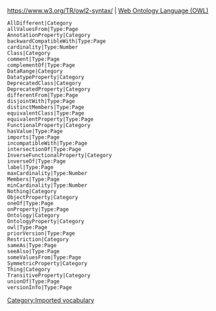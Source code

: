 https://www.w3.org/TR/owl2-syntax/ | [https://www.w3.org/TR/owl2-syntax/ Web Ontology Language (OWL)]
 AllDifferent|Category
 allValuesFrom|Type:Page
 AnnotationProperty|Category
 backwardCompatibleWith|Type:Page
 cardinality|Type:Number
 Class|Category
 comment|Type:Page
 complementOf|Type:Page
 DataRange|Category
 DatatypeProperty|Category
 DeprecatedClass|Category
 DeprecatedProperty|Category
 differentFrom|Type:Page
 disjointWith|Type:Page
 distinctMembers|Type:Page
 equivalentClass|Type:Page
 equivalentProperty|Type:Page
 FunctionalProperty|Category
 hasValue|Type:Page
 imports|Type:Page
 incompatibleWith|Type:Page
 intersectionOf|Type:Page
 InverseFunctionalProperty|Category
 inverseOf|Type:Page
 label|Type:Page
 maxCardinality|Type:Number
 Members|Type:Page
 minCardinality|Type:Number
 Nothing|Category
 ObjectProperty|Category
 oneOf|Type:Page
 onProperty|Type:Page
 Ontology|Category
 OntologyProperty|Category
 owl|Type:Page
 priorVersion|Type:Page
 Restriction|Category
 sameAs|Type:Page
 seeAlso|Type:Page
 someValuesFrom|Type:Page
 SymmetricProperty|Category
 Thing|Category
 TransitiveProperty|Category
 unionOf|Type:Page
 versionInfo|Type:Page

[[Category:Imported vocabulary]]